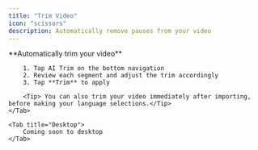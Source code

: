 ```yaml
---
title: "Trim Video"
icon: "scissors"
description: Automatically remove pauses from your video
---
```


<Tabs>
    <Tab title="iOS">
        **Automatically trim your video**

        1. Tap AI Trim on the bottom navigation
        2. Review each segment and adjust the trim accordingly
        3. Tap **Trim** to apply

        <Tip> You can also trim your video immediately after importing, before making your language selections.</Tip>
    </Tab>

    <Tab title="Desktop">
        Coming soon to desktop
    </Tab>
</Tabs>